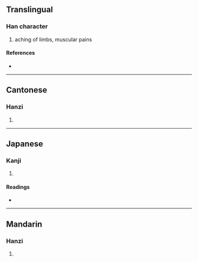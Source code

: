 {{character info/new}}
==Translingual==

===Han character===
{{Han char|rn=104|rad=疒|as=04|sn=9|four=00189|canj=KF,XKF|ids=⿸疒火}}

# aching of limbs, muscular pains

====References====
* {{Han ref|kx=0769.240|dkj=22044|dj=1180.010|hdz=42663.100|uh=75A2|ud=30114|bh=ACCF|bd=44239}}

----

==Cantonese==

===Hanzi===
{{yue-hanzi|jyut=|y=chan3}}

# {{defn|lang=yue|sort=疒04}}

----

==Japanese==

===Kanji===
{{ja-kanji|grade=|rs=疒04}}

# {{defn|lang=ja|sort=疒04}}

====Readings====
* {{ja-readings|on=[[ちん]] (chin)|kun=|nanori=}}

----

==Mandarin==

===Hanzi===
{{cmn-hanzi|pin=[[chèn]] ([[chen4]])|wg=ch'en<sup>4</sup>}}

# {{defn|lang=cmn|sort=疒04}}